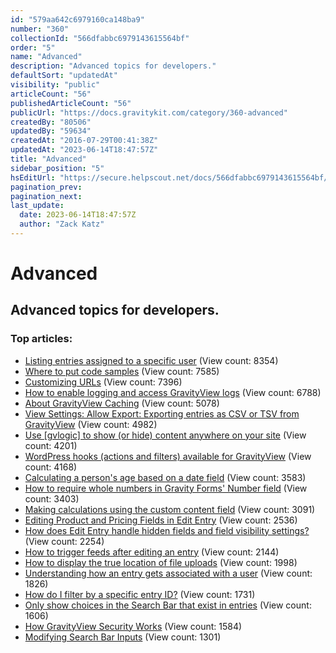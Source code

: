 ```yaml
---
id: "579aa642c6979160ca148ba9"
number: "360"
collectionId: "566dfabbc6979143615564bf"
order: "5"
name: "Advanced"
description: "Advanced topics for developers."
defaultSort: "updatedAt"
visibility: "public"
articleCount: "56"
publishedArticleCount: "56"
publicUrl: "https://docs.gravitykit.com/category/360-advanced"
createdBy: "80506"
updatedBy: "59634"
createdAt: "2016-07-29T00:41:38Z"
updatedAt: "2023-06-14T18:47:57Z"
title: "Advanced"
sidebar_position: "5"
hsEditUrl: "https://secure.helpscout.net/docs/566dfabbc6979143615564bf/article/579aa642c6979160ca148ba9"
pagination_prev: 
pagination_next: 
last_update:
  date: 2023-06-14T18:47:57Z
  author: "Zack Katz"
---
```


# Advanced

## Advanced topics for developers.

### Top articles: 

- [Listing entries assigned to a specific user](424-listing-entries-assigned-to-a-specific-user) (View count: 8354)
- [Where to put code samples](210-where-to-put-code-samples) (View count: 7585)
- [Customizing URLs](57-customizing-urls) (View count: 7396)
- [How to enable logging and access GravityView logs](213-gravityview-logging-tools) (View count: 6788)
- [About GravityView Caching](58-about-gravityview-caching) (View count: 5078)
- [View Settings: Allow Export: Exporting entries as CSV or TSV from GravityView](491-csv-export) (View count: 4982)
- [Use [gvlogic]  to show (or hide) content anywhere on your site](433-show-or-hide-content-on-your-site) (View count: 4201)
- [WordPress hooks (actions and filters) available for GravityView](340-gravityview-hooks) (View count: 4168)
- [Calculating a person's age based on a date field](407-calculating-a-persons-age-based-on-a-date-field) (View count: 3583)
- [How to require whole numbers in Gravity Forms' Number field](585-gravity-forms-integers) (View count: 3403)
- [Making calculations using the custom content field](235-making-calculations-using-the-custom-content-field) (View count: 3091)
- [Editing Product and Pricing Fields in Edit Entry](406-editing-product-and-pricing-fields) (View count: 2536)
- [How does Edit Entry handle hidden fields and field visibility settings?](678-edit-entry-hidden-fields-field-visibility) (View count: 2254)
- [How to trigger feeds after editing an entry](534-trigger-feeds-edit-entry) (View count: 2144)
- [How to display the true location of file uploads](397-how-to-display-the-true-location-of-file-uploads) (View count: 1998)
- [Understanding how an entry gets associated with a user](717-understanding-how-an-entry-gets-associated-with-a-user) (View count: 1826)
- [How do I filter by a specific entry ID?](568-searching-by-entry-id) (View count: 1731)
- [Only show choices in the Search Bar that exist in entries](701-show-choices-that-exist) (View count: 1606)
- [How GravityView Security Works](288-how-gravityview-security-works) (View count: 1584)
- [Modifying Search Bar Inputs](664-modifying-search-bar-inputs) (View count: 1301)


